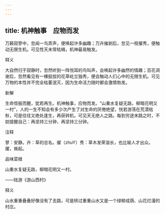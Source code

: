 ```yaml
---
---
---
```

title: 机神触事　应物而发
---



万籁寂寥中，忽闻一鸟弄声，便唤起许多幽趣；万卉摧剥后，忽见一枝擢秀，便触动无限生机。可见性天未常枯槁，机神最易触发。

释义

大自然归于寂静时，忽然听到一阵悦耳的鸟叫声，会唤起许多幽然的情趣；百花凋谢后，忽然看见有一棵挺拔的花草屹立独秀，便会触动人们心中的无限生机。可见万物的本性并不完全枯萎泯灭，因为生命活力随时都会激情勃发。

新解

生命惊振而醒，犹若再生。机神触事，应物而发。“山重水复疑无路，柳暗花明又一村”，人的一生不知会有多少次产生了对生命的厌倦绝望，恍若游荡在荒漠枯秋，可是往往又绝处逢生，再获转机，可见天无绝人之路。每到穷途末路之时，不妨提醒自己：再坚持三分钟，再坚持三分钟。

注释

寥：安静。卉：草的总名。擢（zhuY）秀：草木发荣滋长，也比喻人才出众。擢，耸起。

品味菜根

山重水复疑无路，柳暗花明又一村。

——陆游《游山西村》

释义

山水重重叠叠好像没有了去路，可是转过重重山水又是一个绿柳成荫、山花烂漫的村庄。